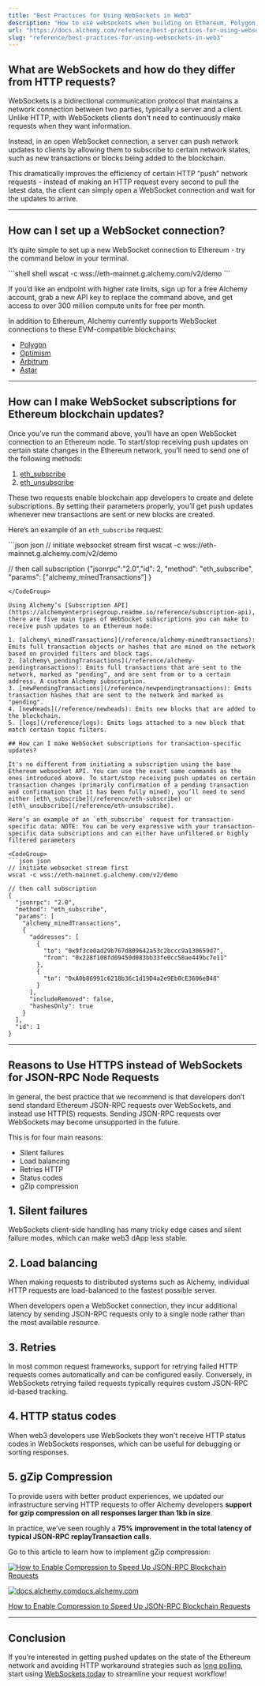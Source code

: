 ```yaml
---
title: "Best Practices for Using WebSockets in Web3"
description: "How to use websockets when building on Ethereum, Polygon, Optimism, and Arbitrum."
url: "https://docs.alchemy.com/reference/best-practices-for-using-websockets-in-web3"
slug: "reference/best-practices-for-using-websockets-in-web3"
---
```



## What are WebSockets and how do they differ from HTTP requests?

WebSockets is a bidirectional communication protocol that maintains a network connection between two parties, typically a server and a client. Unlike HTTP, with WebSockets clients don't need to continuously make requests when they want information.

Instead, in an open WebSocket connection, a server can push network updates to clients by allowing them to subscribe to certain network states, such as new transactions or blocks being added to the blockchain.

This dramatically improves the efficiency of certain HTTP “push” network requests - instead of making an HTTP request every second to pull the latest data, the client can simply open a WebSocket connection and wait for the updates to arrive.

***

## How can I set up a WebSocket connection?

It’s quite simple to set up a new WebSocket connection to Ethereum - try the command below in your terminal.

<CodeGroup>
  ```shell shell
  wscat -c wss://eth-mainnet.g.alchemy.com/v2/demo
  ```
</CodeGroup>

If you’d like an endpoint with higher rate limits, sign up for a free Alchemy account, grab a new API key to replace the command above, and get access to over 300 million compute units for free per month.

In addition to Ethereum, Alchemy currently supports WebSocket connections to these EVM-compatible blockchains:

* [Polygon](/reference/eth-subscribe-polygon)
* [Optimism](/reference/eth-subscribe-optimism)
* [Arbitrum](/reference/eth-subscribe-arbitrum)
* [Astar](/reference/eth-subscribe-astar)

***

## How can I make WebSocket subscriptions for Ethereum blockchain updates?

Once you’ve run the command above, you’ll have an open WebSocket connection to an Ethereum node. To start/stop receiving push updates on certain state changes in the Ethereum network, you’ll need to send one of the following methods:

1. [eth\_subscribe](/reference/eth-subscribe)
2. [eth\_unsubscribe](/reference/eth-unsubscribe)

These two requests enable blockchain app developers to create and delete subscriptions. By setting their parameters properly, you’ll get push updates whenever new transactions are sent or new blocks are created.

Here’s an example of an `eth_subscribe` request:

<CodeGroup>
  ```json json
  // initiate websocket stream first 
  wscat -c wss://eth-mainnet.g.alchemy.com/v2/demo

  // then call subscription 
  {"jsonrpc":"2.0","id": 2, 
   "method": "eth_subscribe", 
   "params": ["alchemy_minedTransactions"]
   }
  ```
</CodeGroup>

Using Alchemy’s [Subscription API](https://alchemyenterprisegroup.readme.io/reference/subscription-api), there are five main types of WebSocket subscriptions you can make to receive push updates to an Ethereum node: ​

1. [alchemy\_minedTransactions](/reference/alchemy-minedtransactions): Emits full transaction objects or hashes that are mined on the network based on provided filters and block tags.
2. [alchemy\_pendingTransactions](/reference/alchemy-pendingtransactions): Emits full transactions that are sent to the network, marked as "pending", and are sent from or to a certain address. A custom Alchemy subscription.
3. [newPendingTransactions](/reference/newpendingtransactions)​: Emits transaction hashes that are sent to the network and marked as "pending". ​
4. [newHeads](/reference/newheads): Emits new blocks that are added to the blockchain.
5. ​[logs](/reference/logs): Emits logs attached to a new block that match certain topic filters.

## How can I make WebSocket subscriptions for transaction-specific updates?

It's no different from initiating a subscription using the base Ethereum websocket API. You can use the exact same commands as the ones introduced above. To start/stop receiving push updates on certain transaction changes (primarily confirmation of a pending transaction and confirmation that it has been fully mined), you’ll need to send either [eth\_subscribe](/reference/eth-subscribe) or [eth\_unsubscribe](/reference/eth-unsubscribe).

Here’s an example of an `eth_subscribe` request for transaction-specific data: NOTE: You can be very expressive with your transaction-specific data subscriptions and can either have unfiltered or highly filtered parameters

<CodeGroup>
  ```json json
  // initiate websocket stream first 
  wscat -c wss://eth-mainnet.g.alchemy.com/v2/demo

  // then call subscription 
  {
    "jsonrpc": "2.0",
    "method": "eth_subscribe",
    "params": [
      "alchemy_minedTransactions",
      {
        "addresses": [
          {
            "to": "0x9f3ce0ad29b767d809642a53c2bccc9a130659d7",
            "from": "0x228f108fd09450d083bb33fe0cc50ae449bc7e11"
          },
          {
            "to": "0xA0b86991c6218b36c1d19D4a2e9Eb0cE3606eB48"
          }
        ],
        "includeRemoved": false,
        "hashesOnly": true
      }
    ],
    "id": 1
  }
  ```
</CodeGroup>

***

## Reasons to Use HTTPS instead of WebSockets for JSON-RPC Node Requests

In general, the best practice that we recommend is that developers don’t send standard Ethereum JSON-RPC requests over WebSockets, and instead use HTTP(S) requests. Sending JSON-RPC requests over WebSockets may become unsupported in the future.

This is for four main reasons:

* Silent failures
* Load balancing
* Retries HTTP
* Status codes
* gZip compression

## 1. Silent failures

WebSockets client-side handling has many tricky edge cases and silent failure modes, which can make web3 dApp less stable.

## 2. Load balancing

When making requests to distributed systems such as Alchemy, individual HTTP requests are load-balanced to the fastest possible server.

When developers open a WebSocket connection, they incur additional latency by sending JSON-RPC requests only to a single node rather than the most available resource.

## 3. Retries

In most common request frameworks, support for retrying failed HTTP requests comes automatically and can be configured easily. Conversely, in WebSockets retrying failed requests typically requires custom JSON-RPC id-based tracking.

## 4. HTTP status codes

When web3 developers use WebSockets they won't receive HTTP status codes in WebSockets responses, which can be useful for debugging or sorting responses.

## 5. gZip Compression

To provide users with better product experiences, we updated our infrastructure serving HTTP requests to offer Alchemy developers **support for gzip compression on all responses larger than 1kb in size**.

In practice, we’ve seen roughly a **75% improvement in the total latency of typical JSON-RPC replayTransaction calls**.

Go to this article to learn how to implement gZip compression:

[![How to Enable Compression to Speed Up JSON-RPC Blockchain Requests](62db7ae-Screen_Shot_2022-06-24_at_12.46.25_PM.png)](https://docs.alchemy.com/docs/how-to-enable-compression-to-speed-up-json-rpc-blockchain-requests)

[![docs.alchemy.com](0c06bc6-small-alchemy-circle-logo.png)docs.alchemy.com](https://docs.alchemy.com/docs/how-to-enable-compression-to-speed-up-json-rpc-blockchain-requests)

[How to Enable Compression to Speed Up JSON-RPC Blockchain Requests](https://docs.alchemy.com/docs/how-to-enable-compression-to-speed-up-json-rpc-blockchain-requests)

***

## Conclusion

If you’re interested in getting pushed updates on the state of the Ethereum network and avoiding HTTP workaround strategies such as [long polling](https://www.educative.io/edpresso/what-is-http-long-polling), start using [WebSockets today](https://alchemyenterprisegroup.readme.io/reference/subscription-api) to streamline your request workflow!
